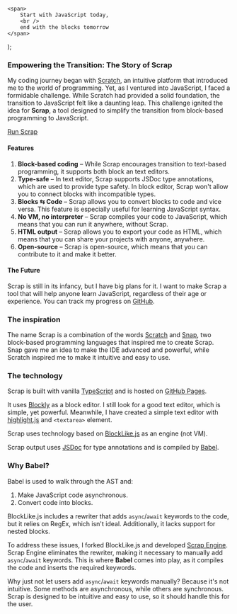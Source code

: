 	<span>
		Start with JavaScript today,
		<br />
		end with the blocks tomorrow
	</span>
);

### Empowering the Transition: The Story of Scrap

My coding journey began with [Scratch](https://scratch.mit.edu/), an intuitive platform that introduced me to the world of programming. Yet, as I ventured into JavaScript, I faced a formidable challenge. While Scratch had provided a solid foundation, the transition to JavaScript felt like a daunting leap. This challenge ignited the idea for **Scrap**, a tool designed to simplify the transition from block-based programming to JavaScript.

<a className="px-btn px-btn-theme" href="https://scrap.tomaswrobel.dev">
	Run Scrap
</a>

#### Features

1. **Block-based coding** &ndash; While Scrap encourages transition to text-based programming, it supports both block an text editors.
2. **Type-safe** &ndash; In text editor, Scrap supports JSDoc type annotations, which are used to provide type safety. In block editor, Scrap won't allow you to connect blocks with incompatible types.
3. **Blocks &#x21c6; Code** &ndash; Scrap allows you to convert blocks to code and vice versa. This feature is especially useful for learning JavaScript syntax.
4. **No VM, no interpreter** &ndash; Scrap compiles your code to JavaScript, which means that you can run it anywhere, without Scrap.
5. **HTML output** &ndash; Scrap allows you to export your code as HTML, which means that you can share your projects with anyone, anywhere.
6. **Open-source** &ndash; Scrap is open-source, which means that you can contribute to it and make it better.

#### The Future

Scrap is still in its infancy, but I have big plans for it. I want to make Scrap a tool that will help anyone learn JavaScript, regardless of their age or experience. You can track my progress on [GitHub](https://github.com/tomas-wrobel/scrap).

### The inspiration

The name Scrap is a combination of the words [Scratch](https://scratch.mit.edu/) and [Snap](https://snap.berkeley.edu/), two block-based programming languages that inspired me to create Scrap.
Snap gave me an idea to make the IDE advanced and powerful, while Scratch inspired me to make it intuitive and easy to use.

### The technology

Scrap is built with vanilla [TypeScript](https://www.typescriptlang.org/) and is hosted on [GitHub Pages](https://pages.github.com/).

It uses [Blockly](https://developers.google.com/blockly) as a block editor. I still look for a good text editor, which is simple,
yet powerful. Meanwhile, I have created a simple text editor with [highlight.js](https://highlightjs.org/) and `<textarea>` element.

Scrap uses technology based on [BlockLike.js](https://blocklike.org) as an engine (not VM).

Scrap output uses [JSDoc](https://jsdoc.app/) for type annotations and is compiled by [Babel](https://babeljs.io/).

### Why Babel?

Babel is used to walk through the AST and:

1. Make JavaScript code asynchronous.
2. Convert code into blocks.

BlockLike.js includes a rewriter that adds `async`/`await` keywords to the code, but it relies on RegEx, which isn't ideal.
Additionally, it lacks support for nested blocks.

To address these issues, I forked BlockLike.js and developed [Scrap Engine](https://github.com/tomas-wrobel/scrap-engine).
Scrap Engine eliminates the rewriter, making it necessary to manually add `async`/`await` keywords. This is where **Babel** comes into play, as it compiles the code and inserts the required keywords.

Why just not let users add `async`/`await` keywords manually? Because it's not intuitive. 
Some methods are asynchronous, while others are synchronous.
Scrap is designed to be intuitive and easy to use, so it should handle this for the user.